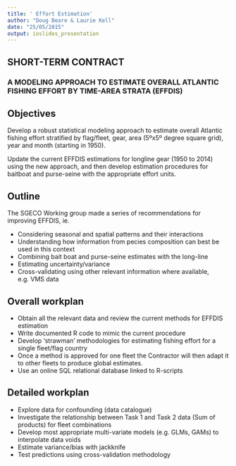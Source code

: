 ```yaml
---
title: ' Effort Estimation'
author: "Doug Beare & Laurie Kell"
date: "25/05/2015"
output: ioslides_presentation
---
```


## SHORT-TERM CONTRACT 
### A MODELING APPROACH TO ESTIMATE OVERALL ATLANTIC FISHING EFFORT BY TIME-AREA STRATA (EFFDIS)

## Objectives

Develop a robust statistical modeling approach to estimate overall Atlantic fishing effort stratified by flag/fleet, gear, area (5ºx5º degree square grid), year and month (starting in 1950).

Update the current EFFDIS estimations for longline gear (1950 to 2014) using the new approach, and then develop estimation procedures for baitboat and purse-seine with the appropriate effort units.  

## Outline

The SGECO Working group made a series of recommendations for improving EFFDIS, ie.

+ Considering seasonal and spatial patterns and their interactions 
+ Understanding how information from pecies composition can best be used in this context
+ Combining bait boat and purse-seine estimates with the long-line
+ Estimating uncertainty/variance 
+ Cross-validating using other relevant information where available, e.g. VMS data

## Overall workplan

+ Obtain all the relevant data and review the current methods for EFFDIS estimation 
+ Write documented R code to mimic the current procedure
+ Develop  ‘strawman’ methodologies for estimating fishing effort for a single fleet/flag country
+ Once a method is approved for one fleet the Contractor will then adapt it to other fleets to produce global estimates.  
+ Use an online SQL relational database linked to R-scripts

## Detailed workplan

+ Explore data for confounding (data catalogue)
+ Investigate the relationship between Task 1 and Task 2 data (Sum of products) for fleet combinations
+ Develop most appropriate multi-variate models (e.g. GLMs, GAMs) to interpolate data voids
+ Estimate variance/bias with jackknife
+ Test predictions using cross-validation methodology











